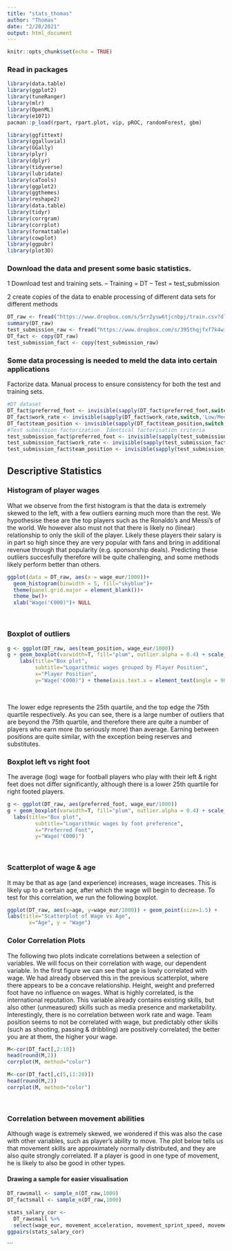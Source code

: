 ---
title: "stats_thomas"
author: "Thomas"
date: "2/28/2021"
output: html_document
---

```{r setup, include=FALSE}
knitr::opts_chunk$set(echo = TRUE)
```

### Read in packages

```{r}
library(data.table)
library(ggplot2)
library(tuneRanger)
library(mlr)
library(OpenML)
library(e1071)
pacman::p_load(rpart, rpart.plot, vip, pROC, randomForest, gbm)
```

```{r}
library(ggfittext)
library(ggalluvial)
library(GGally)
library(plyr)
library(dplyr)
library(tidyverse)
library(lubridate)
library(caTools)
library(ggplot2)
library(ggthemes)
library(reshape2)
library(data.table)
library(tidyr)
library(corrgram)       
library(corrplot)
library(formattable)
library(cowplot)
library(ggpubr)
library(plot3D)
```

### Download the data and present some basic statistics.
1 Download test and training sets. 
-- Training = DT
-- Test = test_submission

2 create copies of the data to enable processing of different data sets for different methods

```{r}
DT_raw <- fread("https://www.dropbox.com/s/5rr2ysw6tjcnbpj/train.csv?dl=1")
summary(DT_raw)
test_submission_raw <- fread("https://www.dropbox.com/s/395thqjfxf7k4wi/test.csv?dl=1")
DT_fact <- copy(DT_raw)
test_submission_fact <- copy(test_submission_raw)
```


### Some data processing is needed to meld the data into certain applications 
Factorize data. Manual process to ensure consistency for both the test and training sets. 

```{r}
#DT dataset
DT_fact$preferred_foot <- invisible(sapply(DT_fact$preferred_foot,switch,'Right'=1,'Left'=2,'undefined'=""))
DT_fact$work_rate <- invisible(sapply(DT_fact$work_rate,switch,'Low/Medium'=1,'High/Medium'=2,'Medium/Medium'=3,'Medium/Low'=4,'Medium/High'=5,'High/High'=6,'High/Low'=7,'Low/Low'=8,'Low/High'=9,'undefined'=""))
DT_fact$team_position <- invisible(sapply(DT_fact$team_position,switch,'LCB'=1,'SUB'=2,'RES'=3,'LS'=4,'RB'=5,'ST'=6,'RM'=7,'LCM'=8,'LB'=9,'LM'=10,'RCB'=11,'RW'=12,'CAM'=13,'RDM'=14,'RWB'=15,'LF'=16,'CDM'=17,'LW'=18,'CB'=19,'LDM'=20,'CM'=21,'RCM'=22,'LAM'=23,'CF'=24,'RS'=25,'RF'=26,'RAM'=27,'LWB'=28,'undefined'=""))
#Test submission factorization. Identical factorisation criteria
test_submission_fact$preferred_foot <- invisible(sapply(test_submission_fact$preferred_foot,switch,'Right'=1,'Left'=2,'undefined'=""))
test_submission_fact$work_rate <- invisible(sapply(test_submission_fact$work_rate,switch,'Low/Medium'=1,'High/Medium'=2,'Medium/Medium'=3,'Medium/Low'=4,'Medium/High'=5,'High/High'=6,'High/Low'=7,'Low/Low'=8,'Low/High'=9,'undefined'=""))
test_submission_fact$team_position <- invisible(sapply(test_submission_fact$team_position,switch,'LCB'=1,'SUB'=2,'RES'=3,'LS'=4,'RB'=5,'ST'=6,'RM'=7,'LCM'=8,'LB'=9,'LM'=10,'RCB'=11,'RW'=12,'CAM'=13,'RDM'=14,'RWB'=15,'LF'=16,'CDM'=17,'LW'=18,'CB'=19,'LDM'=20,'CM'=21,'RCM'=22,'LAM'=23,'CF'=24,'RS'=25,'RF'=26,'RAM'=27,'LWB'=28,'undefined'=""))
```

Descriptive Statistics
----

### Histogram of player wages
What we observe from the first histogram is that the data is extremely skewed to the left, with a few outliers earning much more than the rest.  We hypothesise these are the top players such as the Ronaldo's and Messi's of the world. We however also must not that there is likely no (linear) relationship to only the skill of the player. Likely these players their salary is in part so high since they are very popular with fans and bring in additional revenue through that popularity (e.g. sponsorship deals). Predicting these outliers succesfully therefore will be quite challenging, and some methods likely perform better than others. 
```{r}
ggplot(data = DT_raw, aes(x = wage_eur/1000))+
  geom_histogram(binwidth = 5, fill="skyblue")+
  theme(panel.grid.major = element_blank())+
  theme_bw()+
  xlab("Wage('€000)")+ NULL
```
<br/>

### Boxplot of outliers 
```{r}
g <- ggplot(DT_raw, aes(team_position, wage_eur/1000))
g + geom_boxplot(varwidth=T, fill="plum", outlier.alpha = 0.4) + scale_y_log10(breaks=c(1,10,100,1000), limits=c(1,1000)) +
    labs(title="Box plot", 
         subtitle="Logarithmic wages grouped by Player Position",
         x="Player Position",
         y="Wage('€000)") + theme(axis.text.x = element_text(angle = 90))
```
<br/>

The lower edge represents the 25th quartile, and the top edge the 75th quartile respectively. As you can see, there is a large number of outliers that are beyond the 75th quartile, and therefore there are quite a number of players who earn more (to seriously more) than average. Earning between positions are quite similar, with the exception being reserves and substitutes. 
<br/>

### Boxplot left vs right foot
The average (log) wage for football players who play with their left & right feet does not differ significantly, although there is a lower 25th quartile for right footed players. 
```{r}
g <- ggplot(DT_raw, aes(preferred_foot, wage_eur/1000))
g + geom_boxplot(varwidth=T, fill="plum", outlier.alpha = 0.4) + scale_y_log10(breaks=c(1,10,100,1000), limits=c(1,1000)) +
  labs(title="Box plot", 
         subtitle="Logarithmic wages by foot preference",
         x="Preferred Foot",
         y="Wage('€000)")
```
<br/>

### Scatterplot of wage & age
It may be that as age (and experience) increases, wage increases. This is likely up to a certain age, after which the wage will begin to decrease. To test for this correlation, we run the following boxplot. 
```{r}
ggplot(DT_raw, aes(x=age, y=wage_eur/1000)) + geom_point(size=1.5) +
labs(title="Scatterplot of Wage vs Age",
       x="Age", y = "Wage")
```

### Color Correlation Plots
The following two plots indicate correlations between a selection of variables. We will focus on their correlation with wage, our dependent variable. In the first figure we can see that age is lowly correlated with wage. We had already observed this in the previous scatterplot, where there appears to be a concave relationship. Height, weight and preferred foot have no influence on wages. What is highly correlated, is the international reputation. This variable already contains existing skills, but also other (unmeasured) skills such as media presence and marketability. 
Interestingly, there is no correlation between work rate and wage. Team position seems to not be correlated with wage, but predictably other skills (such as shooting, passing & dribbling) are positively correlated; the better you are at them, the higher your wage. 

```{r}
M<-cor(DT_fact[,2:10])
head(round(M,2))
corrplot(M, method="color")

M<-cor(DT_fact[,c(5,11:20)])
head(round(M,2))
corrplot(M, method="color")
```
<br/>

### Correlation between movement abilities
Although wage is extremely skewed, we wondered if this was also the case with other variables, such as player's ability to move. The plot below tells us that movement skills are approximately normally distributed, and they are also quite strongly correlated. If a player is good in one type of movement, he is likely to also be good in other types. 

#### Drawing a sample for easier visualisation
```{r}
DT_rawsmall <- sample_n(DT_raw,1000)
DT_factsmall <- sample_n(DT_raw,1000)
```

```{r}
stats_salary_cor <- 
  DT_rawsmall %>% 
  select(wage_eur, movement_acceleration, movement_sprint_speed, movement_agility, movement_reactions, movement_balance)
ggpairs(stats_salary_cor)
``` 
```

